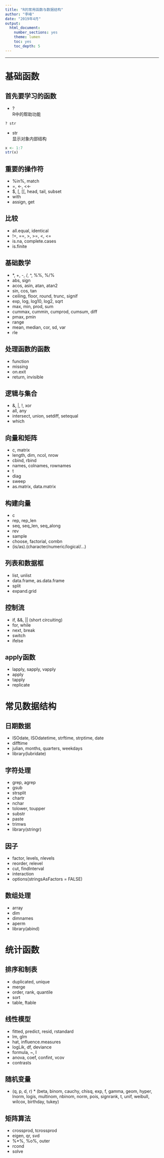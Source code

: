 ```yaml
---
title: "R的常用函数与数据结构"
author: "李峰"
date: "2019年4月"
output:
  html_document: 
    number_sections: yes
    theme: lumen
    toc: yes
    toc_depth: 5
---
```



---


# 基础函数



## 首先要学习的函数

+ ?   
R中的帮助功能

```r
? str
```


+ str   
显示对象内部结构
```r
x <- 1:7
str(x)
```


## 重要的操作符

+ %in%, match
+ =, <-, <<-
+ $, [, [[, head, tail, subset
+ with
+ assign, get


## 比较

+ all.equal, identical
+ !=, ==, >, >=, <, <=
+ is.na, complete.cases
+ is.finite



## 基础数学

+ *, +, -, /, ^, %%, %/%
+ abs, sign
+ acos, asin, atan, atan2
+ sin, cos, tan
+ ceiling, floor, round, trunc, signif
+ exp, log, log10, log2, sqrt
+ max, min, prod, sum
+ cummax, cummin, cumprod, cumsum, diff
+ pmax, pmin
+ range
+ mean, median, cor, sd, var
+ rle

## 处理函数的函数

+ function
+ missing
+ on.exit
+ return, invisible

## 逻辑与集合

+ &, |, !, xor
+ all, any
+ intersect, union, setdiff, setequal
+ which


## 向量和矩阵

+ c, matrix
+ length, dim, ncol, nrow
+ cbind, rbind
+ names, colnames, rownames
+ t
+ diag
+ sweep
+ as.matrix, data.matrix



## 构建向量

+ c
+ rep, rep_len
+ seq, seq_len, seq_along
+ rev
+ sample
+ choose, factorial, combn
+ (is/as).(character/numeric/logical/...)

## 列表和数据框

+ list, unlist
+ data.frame, as.data.frame
+ split
+ expand.grid


## 控制流

+ if, &&, || (short circuiting)
+ for, while
+ next, break
+ switch
+ ifelse


## apply函数

+ lapply, sapply, vapply
+ apply
+ tapply
+ replicate




# 常见数据结构

## 日期数据

+ ISOdate, ISOdatetime, strftime, strptime, date
+ difftime
+ julian, months, quarters, weekdays
+ library(lubridate)

## 字符处理

+ grep, agrep
+ gsub
+ strsplit
+ chartr
+ nchar
+ tolower, toupper
+ substr
+ paste
+ trimws
+ library(stringr)


## 因子

+ factor, levels, nlevels
+ reorder, relevel
+ cut, findInterval
+ interaction
+ options(stringsAsFactors = FALSE)

## 数组处理

+ array
+ dim
+ dimnames
+ aperm
+ library(abind)



# 统计函数


## 排序和制表

+ duplicated, unique
+ merge
+ order, rank, quantile
+ sort
+ table, ftable


## 线性模型

+ fitted, predict, resid, rstandard
+ lm, glm
+ hat, influence.measures
+ logLik, df, deviance
+ formula, ~, I
+ anova, coef, confint, vcov
+ contrasts


## 随机变量

+ (q, p, d, r) * (beta, binom, cauchy, chisq, exp, f, gamma, geom, 
  hyper, lnorm, logis, multinom, nbinom, norm, pois, signrank, t, 
  unif, weibull, wilcox, birthday, tukey)


## 矩阵算法

+ crossprod, tcrossprod
+ eigen, qr, svd
+ %*%, %o%, outer
+ rcond
+ solve







